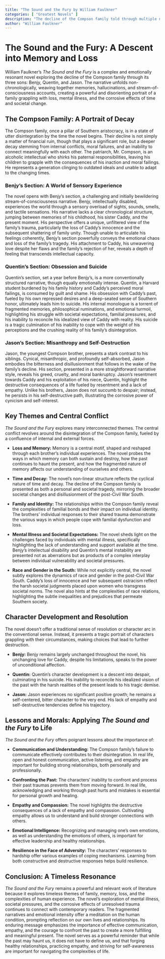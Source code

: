 ```yaml
---
title: "The Sound and the Fury by William Faulkner"
categories: [ "Greatest Novels" ]
description: "The decline of the Compson family told through multiple narratives and stream of consciousness."
author: "William Faulkner"
---
```

# The Sound and the Fury: A Descent into Memory and Loss

William Faulkner's *The Sound and the Fury* is a complex and emotionally resonant novel exploring the decline of the Compson family through its three sons: Benjy, Quentin, and Jason. The narrative unfolds non-chronologically, weaving together memories, hallucinations, and stream-of-consciousness accounts, creating a powerful and disorienting portrait of a family grappling with loss, mental illness, and the corrosive effects of time and societal change.

## The Compson Family: A Portrait of Decay

The Compson family, once a pillar of Southern aristocracy, is in a state of utter disintegration by the time the novel begins. Their decline is not simply a matter of financial ruin, though that plays a significant role, but a deeper decay stemming from internal conflicts, moral failures, and an inability to connect meaningfully with each other. The patriarch, Mr. Compson, is an alcoholic intellectual who shirks his paternal responsibilities, leaving his children to grapple with the consequences of his inaction and moral failings. He represents a generation clinging to outdated ideals and unable to adapt to the changing times.

### Benjy's Section: A World of Sensory Experience

The novel opens with Benjy's section, a challenging and initially bewildering stream-of-consciousness narrative. Benjy, intellectually disabled, experiences the world through a sensory overload of sights, sounds, smells, and tactile sensations. His narrative lacks a clear chronological structure, jumping between memories of his childhood, his sister Caddy, and the present moment. His perspective offers a unique, unfiltered view of the family’s trauma, particularly the loss of Caddy’s innocence and the subsequent shattering of family unity. Though unable to articulate his feelings coherently, Benjy’s section powerfully conveys the emotional chaos and loss of the family's tragedy. His attachment to Caddy, his unwavering love despite her flaws and the family's rejection of her, reveals a depth of feeling that transcends intellectual capacity.

### Quentin's Section: Obsession and Suicide

Quentin's section, set a year before Benjy's, is a more conventionally structured narrative, though equally emotionally intense. Quentin, a Harvard student burdened by his family history and Caddy's perceived moral failings, is consumed by guilt and shame. His obsession with Caddy's past, fueled by his own repressed desires and a deep-seated sense of Southern honor, ultimately leads him to suicide.  His internal monologue is a torrent of fragmented memories, philosophical ruminations, and emotional turmoil, highlighting his struggle with societal expectations, familial pressures, and his inability to reconcile his idealized view of Caddy with reality.  His suicide is a tragic culmination of his inability to cope with the weight of his perceptions and the crushing reality of his family’s disintegration.

### Jason's Section: Misanthropy and Self-Destruction

Jason, the youngest Compson brother, presents a stark contrast to his siblings.  Cynical, misanthropic, and profoundly self-absorbed, Jason embodies the bitterness and disillusionment that follows in the wake of the family's decline.  His section, presented in a more straightforward narrative style, reveals his greed, cruelty, and moral bankruptcy. Jason's resentment towards Caddy and his exploitation of his niece, Quentin, highlight the destructive consequences of a life fueled by resentment and a lack of empathy.  Unlike his brothers, Jason does not succumb to despair; instead, he persists in his self-destructive path, illustrating the corrosive power of cynicism and self-interest.

## Key Themes and Central Conflict

*The Sound and the Fury* explores many interconnected themes. The central conflict revolves around the disintegration of the Compson family, fueled by a confluence of internal and external forces.

* **Loss and Memory:**  Memory is a central motif, shaped and reshaped through each brother’s individual experiences. The novel probes the ways in which memory can both sustain and destroy, how the past continues to haunt the present, and how the fragmented nature of memory affects our understanding of ourselves and others.

* **Time and Decay:** The novel’s non-linear structure reflects the cyclical nature of time and decay.  The decline of the Compson family is presented as both a personal and societal tragedy, mirroring the broader societal changes and disillusionment of the post-Civil War South.

* **Family and Identity:** The relationships within the Compson family reveal the complexities of familial bonds and their impact on individual identity. The brothers’ individual responses to their shared trauma demonstrate the various ways in which people cope with familial dysfunction and loss.

* **Mental Illness and Societal Expectations:** The novel sheds light on the challenges faced by individuals with mental illness, specifically highlighting the lack of understanding and support available at the time.  Benjy's intellectual disability and Quentin's mental instability are presented not as aberrations but as products of a complex interplay between individual vulnerability and societal pressures.

* **Race and Gender in the South:** While not explicitly central, the novel subtly explores the dynamics of race and gender in the post-Civil War South. Caddy's loss of innocence and her subsequent ostracism reflect the harsh societal judgments placed upon women who transgress societal norms. The novel also hints at the complexities of race relations, highlighting the subtle inequalities and prejudices that permeate Southern society.


## Character Development and Resolution

The novel doesn't offer a traditional sense of resolution or character arc in the conventional sense. Instead, it presents a tragic portrait of characters grappling with their circumstances, making choices that lead to further destruction.

* **Benjy:**  Benjy remains largely unchanged throughout the novel, his unchanging love for Caddy, despite his limitations, speaks to the power of unconditional affection.

* **Quentin:** Quentin's character development is a descent into despair, culminating in his suicide. His inability to reconcile his idealized vision of the past with the harsh realities of the present leads to his tragic demise.

* **Jason:** Jason experiences no significant positive growth; he remains a self-centered, bitter character to the very end.  His lack of empathy and self-destructive tendencies define his trajectory.


## Lessons and Morals: Applying *The Sound and the Fury* to Life

*The Sound and the Fury* offers poignant lessons about the importance of:

* **Communication and Understanding:** The Compson family's failure to communicate effectively contributes to their disintegration. In real life, open and honest communication, active listening, and empathy are important for building strong relationships, both personally and professionally.

* **Confronting the Past:** The characters' inability to confront and process their past traumas prevents them from moving forward.  In real life, acknowledging and working through past hurts and mistakes is essential for personal growth and healing.

* **Empathy and Compassion:** The novel highlights the destructive consequences of a lack of empathy and compassion. Cultivating empathy allows us to understand and build stronger connections with others.

* **Emotional Intelligence:** Recognizing and managing one's own emotions, as well as understanding the emotions of others, is important for effective leadership and healthy relationships.

* **Resilience in the Face of Adversity:** The characters’ responses to hardship offer various examples of coping mechanisms. Learning from both constructive and destructive responses helps build resilience.


## Conclusion: A Timeless Resonance

*The Sound and the Fury* remains a powerful and relevant work of literature because it explores timeless themes of family, memory, loss, and the complexities of human experience. The novel's exploration of mental illness, societal pressures, and the corrosive effects of unresolved trauma continues to connect with contemporary readers. The fragmented narratives and emotional intensity offer a meditation on the human condition, prompting reflection on our own lives and relationships. Its enduring message emphasizes the importance of effective communication, empathy, and the courage to confront the past to create a more fulfilling and meaningful present. The novel serves as a powerful reminder that while the past may haunt us, it does not have to define us, and that forging healthy relationships, practicing empathy, and striving for self-awareness are important for navigating the complexities of life.

